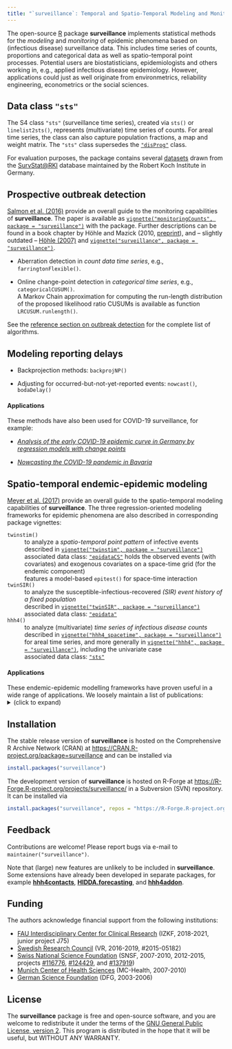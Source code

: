 ```yaml
---
title: "`surveillance`: Temporal and Spatio-Temporal Modeling and Monitoring of Epidemic Phenomena"
---
```


The open-source [R](https://www.R-project.org/) package **surveillance**
implements statistical methods for the *modeling* and *monitoring* of
epidemic phenomena based on (infectious disease) surveillance data.
This includes time series of counts, proportions and
categorical data as well as spatio-temporal point processes.
Potential users are biostatisticians, epidemiologists and others working in,
e.g., applied infectious disease epidemiology. However, applications could just
as well originate from environmetrics, reliability engineering, econometrics or
the social sciences.


## Data class `"sts"`

The S4 class `"sts"` (surveillance time series), created via `sts()` or
`linelist2sts()`, represents (multivariate) time series of counts.
For areal time series, the class can also capture population fractions, a map
and weight matrix. The `"sts"` class supersedes the
[`"disProg"`](../../reference/create.disProg.html) class.

For evaluation purposes, the package contains several
[datasets](../../reference/index.html#section-datasets) drawn from the
[SurvStat@RKI](https://survstat.rki.de/) database maintained by the Robert Koch
Institute in Germany.


## Prospective outbreak detection

[Salmon et al. (2016)](https://doi.org/10.18637/jss.v070.i10)
provide an overall guide to the monitoring capabilities of **surveillance**.
The paper is available as
[`vignette("monitoringCounts", package = "surveillance")`](https://CRAN.R-project.org/package=surveillance/vignettes/monitoringCounts.pdf)
with the package.
Further descriptions can be found in a book chapter by
H&ouml;hle and Mazick (2010,
[preprint](https://staff.math.su.se/hoehle/pubs/hoehle_mazick2009-preprint.pdf)),
and -- slightly outdated --
[H&ouml;hle (2007)](https://doi.org/10.1007/s00180-007-0074-8) and
[`vignette("surveillance", package = "surveillance")`](https://CRAN.R-project.org/package=surveillance/vignettes/surveillance.pdf).

- Aberration detection in *count data time series*,
  e.g., `farringtonFlexible()`.

- Online change-point detection in *categorical time series*,
  e.g., `categoricalCUSUM()`.\
  A Markov Chain approximation for computing the run-length distribution of the
  proposed likelihood ratio CUSUMs is available as function `LRCUSUM.runlength()`.

See the
[reference section on outbreak detection](../../reference/index.html#section-prospective-outbreak-detection)
for the complete list of algorithms.


## Modeling reporting delays

- Backprojection methods: `backprojNP()`

- Adjusting for occurred-but-not-yet-reported events: `nowcast()`, `bodaDelay()`

#### Applications

These methods have also been used for COVID-19 surveillance, for example:

- [*Analysis of the early COVID-19 epidemic curve in Germany by regression models
  with change points*](https://doi.org/10.1017/S0950268821000558)

- [*Nowcasting the COVID-19 pandemic in Bavaria*](https://doi.org/10.1002/bimj.202000112)


## Spatio-temporal endemic-epidemic modeling

[Meyer et al. (2017)](https://doi.org/10.18637/jss.v077.i11) provide an overall
guide to the spatio-temporal modeling capabilities of **surveillance**.
The three regression-oriented modeling frameworks for epidemic phenomena
are also described in corresponding package vignettes:

`twinstim()`
: to analyze a *spatio-temporal point pattern* of infective events
: described in [`vignette("twinstim", package = "surveillance")`](https://CRAN.R-project.org/package=surveillance/vignettes/twinstim.pdf)
: associated data class: [`"epidataCS"`](../../reference/epidataCS.html)
  holds the observed events (with covariates) and exogenous covariates on a
  space-time grid (for the endemic component)
: features a model-based `epitest()` for space-time interaction
    
`twinSIR()`
: to analyze the susceptible-infectious-recovered
  *(SIR) event history of a fixed population*
: described in
  [`vignette("twinSIR", package = "surveillance")`](https://CRAN.R-project.org/package=surveillance/vignettes/twinSIR.pdf)
: associated data class: [`"epidata"`](../../reference/epidata.html)

`hhh4()`
: to analyze (multivariate) *time series of infectious disease counts*
: described in
  [`vignette("hhh4_spacetime", package = "surveillance")`](https://CRAN.R-project.org/package=surveillance/vignettes/hhh4_spacetime.pdf)
  for areal time series, and more generally in
  [`vignette("hhh4", package = "surveillance")`](https://CRAN.R-project.org/package=surveillance/vignettes/hhh4.pdf),
  including the univariate case
: associated data class: [`"sts"`](../../reference/sts-class.html)


#### Applications

These endemic-epidemic modelling frameworks have proven useful in a wide range
of applications. We loosely maintain a list of publications:
<details>
  <summary>
  (click to expand)
  </summary>

```r
refs_EE <- read.csv("../../../www/applications_EE.csv")
knitr::kable(subset(refs_EE, select = -Species))
```
</details>


## Installation

The stable release version of **surveillance** is hosted on the
Comprehensive R Archive Network (CRAN) at
<https://CRAN.R-project.org/package=surveillance>
and can be installed via

```R
install.packages("surveillance")
```

The development version of **surveillance** is hosted on R-Forge at
<https://R-Forge.R-project.org/projects/surveillance/> in a Subversion
(SVN) repository. It can be installed via

```R
install.packages("surveillance", repos = "https://R-Forge.R-project.org")
```


## Feedback

Contributions are welcome!
Please report bugs via e-mail to `maintainer("surveillance")`.

Note that (large) new features are unlikely to be included in **surveillance**.
Some extensions have already been developed in separate packages, for example
[**hhh4contacts**](https://CRAN.R-project.org/package=hhh4contacts),
[**HIDDA.forecasting**](https://hidda.github.io/forecasting/),
and [**hhh4addon**](https://github.com/jbracher/hhh4addon).


## Funding

The authors acknowledge financial support from the following institutions:

- [FAU Interdisciplinary Center for Clinical Research](https://www.izkf.med.fau.eu/)
  (IZKF, 2018-2021, junior project J75)
- [Swedish Research Council](https://www.vr.se/english.html) (VR, 2016-2019, #2015-05182)
- [Swiss National Science Foundation](http://www.snf.ch/en/) (SNSF, 2007-2010, 2012-2015, projects
  [#116776](http://p3.snf.ch/Project-116776),
  [#124429](http://p3.snf.ch/Project-124429), and
  [#137919](http://p3.snf.ch/Project-137919))
- [Munich Center of Health Sciences](https://www.en.mc-health.uni-muenchen.de/)
  (MC-Health, 2007-2010)
- [German Science Foundation](https://www.dfg.de/en/) (DFG, 2003-2006)


## License

The **surveillance** package is free and open-source software,
and you are welcome to redistribute it under the terms of the
[GNU General Public License, version 2](https://www.gnu.org/licenses/gpl-2.0.html).
This program is distributed in the hope that it will be useful,
but WITHOUT ANY WARRANTY. 
